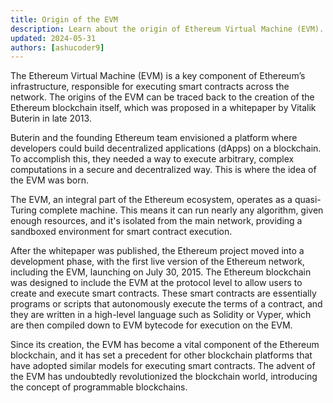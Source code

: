 ```yaml
---
title: Origin of the EVM
description: Learn about the origin of Ethereum Virtual Machine (EVM).
updated: 2024-05-31
authors: [ashucoder9]
---
```


The Ethereum Virtual Machine (EVM) is a key component of Ethereum’s infrastructure, responsible for executing smart contracts across the network. The origins of the EVM can be traced back to the creation of the Ethereum blockchain itself, which was proposed in a whitepaper by Vitalik Buterin in late 2013.

Buterin and the founding Ethereum team envisioned a platform where developers could build decentralized applications (dApps) on a blockchain. To accomplish this, they needed a way to execute arbitrary, complex computations in a secure and decentralized way. This is where the idea of the EVM was born.

The EVM, an integral part of the Ethereum ecosystem, operates as a quasi-Turing complete machine. This means it can run nearly any algorithm, given enough resources, and it's isolated from the main network, providing a sandboxed environment for smart contract execution.

After the whitepaper was published, the Ethereum project moved into a development phase, with the first live version of the Ethereum network, including the EVM, launching on July 30, 2015. The Ethereum blockchain was designed to include the EVM at the protocol level to allow users to create and execute smart contracts. These smart contracts are essentially programs or scripts that autonomously execute the terms of a contract, and they are written in a high-level language such as Solidity or Vyper, which are then compiled down to EVM bytecode for execution on the EVM.

Since its creation, the EVM has become a vital component of the Ethereum blockchain, and it has set a precedent for other blockchain platforms that have adopted similar models for executing smart contracts. The advent of the EVM has undoubtedly revolutionized the blockchain world, introducing the concept of programmable blockchains.